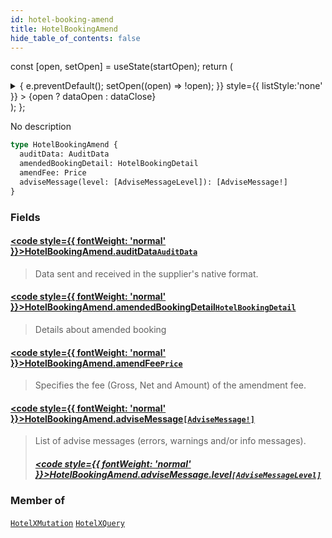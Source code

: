 ```yaml
---
id: hotel-booking-amend
title: HotelBookingAmend
hide_table_of_contents: false
---
```






const [open, setOpen] = useState(startOpen);
return (
<details {...(open ? { open: true } : {})} className="details" style={{ border:'none', boxShadow:'none', background:'var(--ifm-background-color)' }}>
<summary
onClick={(e) => {
e.preventDefault();
setOpen((open) => !open);
}}
style={{ listStyle:'none' }} >
{open ? dataOpen : dataClose}
</summary>
{open && children}
</details>
);
};

No description

```graphql
type HotelBookingAmend {
  auditData: AuditData
  amendedBookingDetail: HotelBookingDetail
  amendFee: Price
  adviseMessage(level: [AdviseMessageLevel]): [AdviseMessage!]
}
```

### Fields

#### [<code style={{ fontWeight: 'normal' }}>HotelBookingAmend.<b>auditData</b></code>](#)<Bullet />[`AuditData`](/api/objects/audit-data) <Badge class="badge badge--secondary" text="object"/>

> Data sent and received in the supplier's native format.

#### [<code style={{ fontWeight: 'normal' }}>HotelBookingAmend.<b>amendedBookingDetail</b></code>](#)<Bullet />[`HotelBookingDetail`](/api/objects/hotel-booking-detail) <Badge class="badge badge--secondary" text="object"/>

> Details about amended booking

#### [<code style={{ fontWeight: 'normal' }}>HotelBookingAmend.<b>amendFee</b></code>](#)<Bullet />[`Price`](/api/objects/price) <Badge class="badge badge--secondary" text="object"/>

> Specifies the fee (Gross, Net and Amount) of the amendment fee.

#### [<code style={{ fontWeight: 'normal' }}>HotelBookingAmend.<b>adviseMessage</b></code>](#)<Bullet />[`[AdviseMessage!]`](/api/objects/advise-message) <Badge class="badge badge--secondary" text="list"/> <Badge class="badge badge--secondary" text="object"/>

> List of advise messages (errors, warnings and/or info messages).
>
> ##### [<code style={{ fontWeight: 'normal' }}>HotelBookingAmend.adviseMessage.<b>level</b></code>](#)<Bullet />[`[AdviseMessageLevel]`](/api/enums/advise-message-level) <Badge class="badge badge--secondary" text="list"/> <Badge class="badge badge--secondary" text="enum"/>

### Member of

[`HotelXMutation`](/api/objects/hotel-xmutation) <Badge class="badge badge--secondary" text="object"/><Bullet />[`HotelXQuery`](/api/objects/hotel-xquery) <Badge class="badge badge--secondary" text="object"/>
